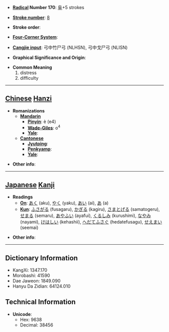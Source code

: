 * '''[[Wiktionary:Chinese radical index| Radical]] Number 170''': [[Wiktionary:Chinese radical index 阜|阜]]+5 strokes

* '''[[Wiktionary:Chinese total strokes index|Stroke number]]''': [[Wiktionary:Chinese total strokes index 8|8]]

* '''Stroke order''': 

* '''[[Wiktionary:Chinese four corner index|Four-Corner System]]''': 

* '''[[Wiktionary:Chinese Cangjie index|Cangjie input]]''': 弓中竹尸弓 (NLHSN), 弓中戈尸弓 (NLISN)

* '''Graphical Significance and Origin''': 

* '''Common Meaning'''
*#distress
*# difficulty


----

== [[Chinese]] [[Hanzi]] ==

* '''Romanizations'''
** '''[[Mandarin]]'''
*** '''[[Pinyin]]''': è (e4)
*** '''[[Wade-Giles]]''': o<sup>4</sup>
*** '''[[Yale]]''': 
** '''[[Cantonese]]'''
*** '''[[Jyutping]]''':
*** '''[[Penkyamp]]''': 
*** '''[[Yale]]''': 

* '''Other info''': 

----

== [[Japanese]] [[Kanji]] ==

* '''Readings'''
** '''[[On]]''': [[あく]] (aku), [[やく]] (yaku), [[あい]] (ai), [[あ]] (a)
** '''[[Kun]]''': [[ふさがる]] (fusagaru), [[かぎる]] (kagiru), [[さまとげる]] (samatogeru), [[せまる]] (semaru), [[あやふい]] (ayafui), [[くるしみ]] (kurushimi), [[なやみ]] (nayami), [[けはしい]] (kehashii), [[へだてふさぐ]] (hedatefusagu), [[せえまい]] (seemai)

* '''Other info''':  

----

== Dictionary Information ==

* KangXi: 1347.170
* Morobashi: 41590
* Dae Jaweon: 1849.090
* Hanyu Da Zidian: 64124.010

== Technical Information ==

* '''Unicode''':
** Hex: 9638
** Decimal: 38456